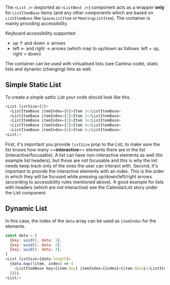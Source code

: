 The `<List />` (exported as `<ListNext />`) component acts as a wrapper **only** for `ListItemBase` items (and any other components which are based on `ListItemBase` like `SpaceListItem` or `MeetingListItem`). The container is mainly providing accessibility.

Keyboard accessibility supported:

- up ↑ and down ↓ arrows
- left ← and right → arrows (which map to up/down as follows: left = up, right = down)

The container can be used with virtualised lists (see Cantina code), static lists and dynamic (changing) lists as well.

## Simple Static List

To create a simple sattic List your code should look like this.

```javascript
<List listSize={5}>
  <ListItemBase itemIndex={0}>Item 1</ListItemBase>
  <ListItemBase itemIndex={1}>Item 2</ListItemBase>
  <ListItemBase itemIndex={2}>Item 3</ListItemBase>
  <ListItemBase itemIndex={3}>Item 4</ListItemBase>
  <ListItemBase itemIndex={4}>Item 5</ListItemBase>
<List/>
```

First, it's important you provide `listSize` prop to the List, to make sure the list knows how many ==**interactive**== elements there are in the list (interactive/focusable).
A list can have non-interactive elements as well (for example list headers), but those are not focusable and this is why the list needs keep track only of the ones the user can interact with.
Second, it's important to provide the interactive elements with an index. This is the order in which they will be focused while pressing up/down/left/right arrows (according to accessibility rules mentioned above).
A good example for lists with headers (which are not interactive) see the CalendarList story under the List component.

## Dynamic List

In this case, the index of the `data` array can be used as `itemIndex` for the elements.

```javascript
const data = [
  {key: uuid(), data: 1},
  {key: uuid(), data: 2},
  {key: uuid(), data: 3},
]
<List listSize={data.length}>
  {data.map((item, index) => (
    <ListItemBase key={item.key} itemIndex={index}>{item.data}</ListItemBase>
  )})}
<List/>
```

